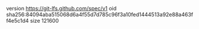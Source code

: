 version https://git-lfs.github.com/spec/v1
oid sha256:84094aba515068d6a4f55d7d785c96f3a10fed1444513a92e88a463ff4e5c1d4
size 121600
